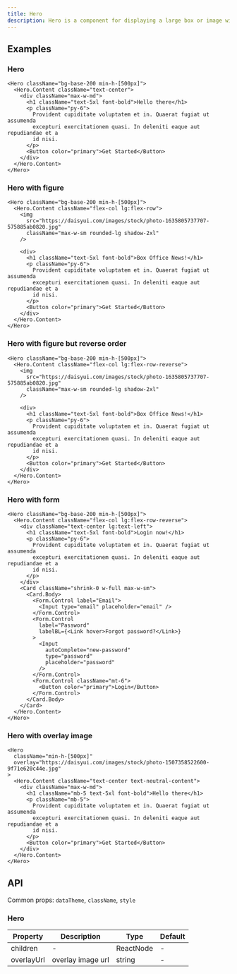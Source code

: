 ```yaml
---
title: Hero
description: Hero is a component for displaying a large box or image with a title and description.
---
```


## Examples

### Hero

```tsx live
<Hero className="bg-base-200 min-h-[500px]">
  <Hero.Content className="text-center">
    <div className="max-w-md">
      <h1 className="text-5xl font-bold">Hello there</h1>
      <p className="py-6">
        Provident cupiditate voluptatem et in. Quaerat fugiat ut assumenda
        excepturi exercitationem quasi. In deleniti eaque aut repudiandae et a
        id nisi.
      </p>
      <Button color="primary">Get Started</Button>
    </div>
  </Hero.Content>
</Hero>
```

### Hero with figure

```tsx live
<Hero className="bg-base-200 min-h-[500px]">
  <Hero.Content className="flex-col lg:flex-row">
    <img
      src="https://daisyui.com/images/stock/photo-1635805737707-575885ab0820.jpg"
      className="max-w-sm rounded-lg shadow-2xl"
    />

    <div>
      <h1 className="text-5xl font-bold">Box Office News!</h1>
      <p className="py-6">
        Provident cupiditate voluptatem et in. Quaerat fugiat ut assumenda
        excepturi exercitationem quasi. In deleniti eaque aut repudiandae et a
        id nisi.
      </p>
      <Button color="primary">Get Started</Button>
    </div>
  </Hero.Content>
</Hero>
```

### Hero with figure but reverse order

```tsx live
<Hero className="bg-base-200 min-h-[500px]">
  <Hero.Content className="flex-col lg:flex-row-reverse">
    <img
      src="https://daisyui.com/images/stock/photo-1635805737707-575885ab0820.jpg"
      className="max-w-sm rounded-lg shadow-2xl"
    />

    <div>
      <h1 className="text-5xl font-bold">Box Office News!</h1>
      <p className="py-6">
        Provident cupiditate voluptatem et in. Quaerat fugiat ut assumenda
        excepturi exercitationem quasi. In deleniti eaque aut repudiandae et a
        id nisi.
      </p>
      <Button color="primary">Get Started</Button>
    </div>
  </Hero.Content>
</Hero>
```

### Hero with form

```tsx live
<Hero className="bg-base-200 min-h-[500px]">
  <Hero.Content className="flex-col lg:flex-row-reverse">
    <div className="text-center lg:text-left">
      <h1 className="text-5xl font-bold">Login now!</h1>
      <p className="py-6">
        Provident cupiditate voluptatem et in. Quaerat fugiat ut assumenda
        excepturi exercitationem quasi. In deleniti eaque aut repudiandae et a
        id nisi.
      </p>
    </div>
    <Card className="shrink-0 w-full max-w-sm">
      <Card.Body>
        <Form.Control label="Email">
          <Input type="email" placeholder="email" />
        </Form.Control>
        <Form.Control
          label="Password"
          labelBL={<Link hover>Forgot password?</Link>}
        >
          <Input
            autoComplete="new-password"
            type="password"
            placeholder="password"
          />
        </Form.Control>
        <Form.Control className="mt-6">
          <Button color="primary">Login</Button>
        </Form.Control>
      </Card.Body>
    </Card>
  </Hero.Content>
</Hero>
```

### Hero with overlay image

```tsx live
<Hero
  className="min-h-[500px]"
  overlay="https://daisyui.com/images/stock/photo-1507358522600-9f71e620c44e.jpg"
>
  <Hero.Content className="text-center text-neutral-content">
    <div className="max-w-md">
      <h1 className="mb-5 text-5xl font-bold">Hello there</h1>
      <p className="mb-5">
        Provident cupiditate voluptatem et in. Quaerat fugiat ut assumenda
        excepturi exercitationem quasi. In deleniti eaque aut repudiandae et a
        id nisi.
      </p>
      <Button color="primary">Get Started</Button>
    </div>
  </Hero.Content>
</Hero>
```

## API

Common props: `dataTheme`, `className`, `style`

### Hero

| Property   | Description       | Type      | Default |
| ---------- | ----------------- | --------- | ------- |
| children   | -                 | ReactNode | -       |
| overlayUrl | overlay image url | string    | -       |

